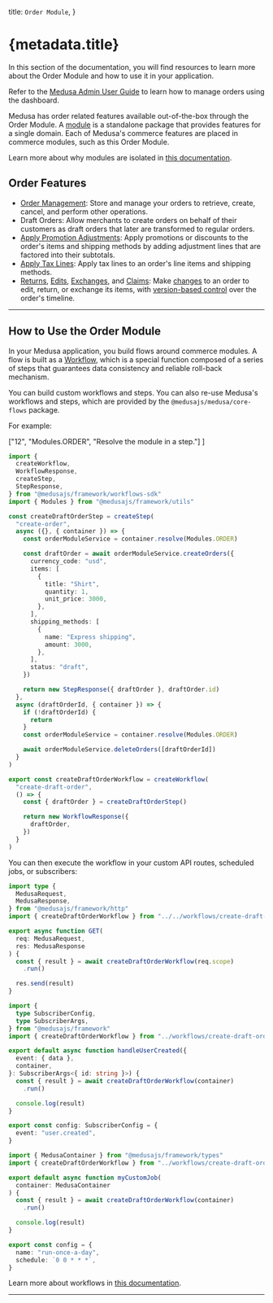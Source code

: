 
  title: `Order Module`,
}

# {metadata.title}

In this section of the documentation, you will find resources to learn more about the Order Module and how to use it in your application.

<Note title="Looking for no-code docs?">

Refer to the [Medusa Admin User Guide](!user-guide!/order) to learn how to manage orders using the dashboard.

</Note>

Medusa has order related features available out-of-the-box through the Order Module. A [module](!docs!/learn/fundamentals/modules) is a standalone package that provides features for a single domain. Each of Medusa's commerce features are placed in commerce modules, such as this Order Module.

<Note>

Learn more about why modules are isolated in [this documentation](!docs!/learn/fundamentals/modules/isolation).

</Note>

## Order Features

- [Order Management](./concepts/page.mdx): Store and manage your orders to retrieve, create, cancel, and perform other operations.
- Draft Orders: Allow merchants to create orders on behalf of their customers as draft orders that later are transformed to regular orders.
- [Apply Promotion Adjustments](./promotion-adjustments/page.mdx): Apply promotions or discounts to the order's items and shipping methods by adding adjustment lines that are factored into their subtotals.
- [Apply Tax Lines](./tax-lines/page.mdx): Apply tax lines to an order's line items and shipping methods.
- [Returns](./return/page.mdx), [Edits](./edit/page.mdx), [Exchanges](./exchange/page.mdx), and [Claims](./claim/page.mdx): Make [changes](./order-change/page.mdx) to an order to edit, return, or exchange its items, with [version-based control](./order-versioning/page.mdx) over the order's timeline.

---

## How to Use the Order Module

In your Medusa application, you build flows around commerce modules. A flow is built as a [Workflow](!docs!/learn/fundamentals/workflows), which is a special function composed of a series of steps that guarantees data consistency and reliable roll-back mechanism. 

You can build custom workflows and steps. You can also re-use Medusa's workflows and steps, which are provided by the `@medusajs/medusa/core-flows` package.

For example:

  ["12", "Modules.ORDER", "Resolve the module in a step."]
]

```ts title="src/workflows/create-draft-order.ts" highlights={highlights}
import { 
  createWorkflow, 
  WorkflowResponse,
  createStep,
  StepResponse,
} from "@medusajs/framework/workflows-sdk"
import { Modules } from "@medusajs/framework/utils"

const createDraftOrderStep = createStep(
  "create-order",
  async ({}, { container }) => {
    const orderModuleService = container.resolve(Modules.ORDER)

    const draftOrder = await orderModuleService.createOrders({
      currency_code: "usd",
      items: [
        {
          title: "Shirt",
          quantity: 1,
          unit_price: 3000,
        },
      ],
      shipping_methods: [
        {
          name: "Express shipping",
          amount: 3000,
        },
      ],
      status: "draft",
    })

    return new StepResponse({ draftOrder }, draftOrder.id)
  },
  async (draftOrderId, { container }) => {
    if (!draftOrderId) {
      return
    }
    const orderModuleService = container.resolve(Modules.ORDER)

    await orderModuleService.deleteOrders([draftOrderId])
  }
)

export const createDraftOrderWorkflow = createWorkflow(
  "create-draft-order",
  () => {
    const { draftOrder } = createDraftOrderStep()

    return new WorkflowResponse({
      draftOrder,
    })
  }
)
```

You can then execute the workflow in your custom API routes, scheduled jobs, or subscribers:

<CodeTabs group="resource-types">
  <CodeTab label="API Route" value="api-route">
    
```ts title="src/api/workflow/route.ts" highlights={[["11"], ["12"]]} collapsibleLines="1-6" expandButtonLabel="Show Imports"
import type {
  MedusaRequest,
  MedusaResponse,
} from "@medusajs/framework/http"
import { createDraftOrderWorkflow } from "../../workflows/create-draft-order"

export async function GET(
  req: MedusaRequest,
  res: MedusaResponse
) {
  const { result } = await createDraftOrderWorkflow(req.scope)
    .run()

  res.send(result)
}
```

  </CodeTab>
  <CodeTab label="Subscriber" value="subscriber">
    
```ts title="src/subscribers/user-created.ts" highlights={[["11"], ["12"]]} collapsibleLines="1-6" expandButtonLabel="Show Imports"
import {
  type SubscriberConfig,
  type SubscriberArgs,
} from "@medusajs/framework"
import { createDraftOrderWorkflow } from "../workflows/create-draft-order"

export default async function handleUserCreated({
  event: { data },
  container,
}: SubscriberArgs<{ id: string }>) {
  const { result } = await createDraftOrderWorkflow(container)
    .run()

  console.log(result)
}

export const config: SubscriberConfig = {
  event: "user.created",
}
```

  </CodeTab>
  <CodeTab label="Scheduled Job" value="scheduled-job">
    
```ts title="src/jobs/run-daily.ts" highlights={[["7"], ["8"]]}
import { MedusaContainer } from "@medusajs/framework/types"
import { createDraftOrderWorkflow } from "../workflows/create-draft-order"

export default async function myCustomJob(
  container: MedusaContainer
) {
  const { result } = await createDraftOrderWorkflow(container)
    .run()

  console.log(result)
}

export const config = {
  name: "run-once-a-day",
  schedule: `0 0 * * *`,
}
```

  </CodeTab>
</CodeTabs>

Learn more about workflows in [this documentation](!docs!/learn/fundamentals/workflows).

---

<CommerceModuleSections />